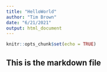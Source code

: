```yaml
---
title: "HelloWorld"
author: "Tim Brown"
date: "6/21/2021"
output: html_document
---
```


```r
knitr::opts_chunk$set(echo = TRUE)
```

## This is the markdown file
